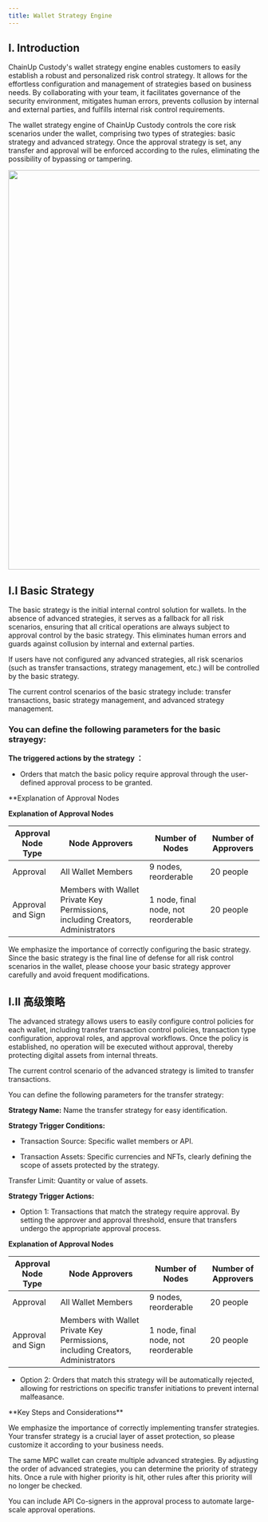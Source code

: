 ```yaml
---
title: Wallet Strategy Engine 
---
```


## I. Introduction
ChainUp Custody's wallet strategy engine enables customers to easily establish a robust and personalized risk control strategy. It allows for the effortless configuration and management of strategies based on business needs. By collaborating with your team, it facilitates governance of the security environment, mitigates human errors, prevents collusion by internal and external parties, and fulfills internal risk control requirements.

The wallet strategy engine of ChainUp Custody controls the core risk scenarios under the wallet, comprising two types of strategies: basic strategy and advanced strategy. Once the approval strategy is set, any transfer and approval will be enforced according to the rules, eliminating the possibility of bypassing or tampering.


<div className="w-full flex items-center justify-center">
    <img src="/en/images/help-center/strategy-engine1en.PNG" width="800"/>
</div>





##  I.I Basic Strategy

The basic strategy is the initial internal control solution for wallets. In the absence of advanced strategies, it serves as a fallback for all risk scenarios, ensuring that all critical operations are always subject to approval control by the basic strategy. This eliminates human errors and guards against collusion by internal and external parties.

If users have not configured any advanced strategies, all risk scenarios (such as transfer transactions, strategy management, etc.) will be controlled by the basic strategy.


 
<Note>
The current control scenarios of the basic strategy include: transfer transactions, basic strategy management, and advanced strategy management.


 
</Note>

### You can define the following parameters for the basic strayegy:
 
**The triggered actions by the strategy ：**

* Orders that match the basic policy require approval through the user-defined approval process to be granted.



**Explanation of Approval Nodes


**Explanation of Approval Nodes**



| Approval Node Type | Node Approvers | Number of Nodes | Number of Approvers |
| ------- | ------- |------- |------ |
| Approval | All Wallet Members | 9 nodes, reorderable | 20 people |
| Approval and Sign | Members with Wallet Private Key Permissions, including Creators, Administrators | 1 node, final node, not reorderable | 20 people |

<Warning>
We emphasize the importance of correctly configuring the basic strategy. Since the basic strategy is the final line of defense for all risk control scenarios in the wallet, please choose your basic strategy approver carefully and avoid frequent modifications.


 </Warning>

##  I.II 高级策略
 
The advanced strategy allows users to easily configure control policies for each wallet, including transfer transaction control policies, transaction type configuration, approval roles, and approval workflows. Once the policy is established, no operation will be executed without approval, thereby protecting digital assets from internal threats.


 <Note>
The current control scenario of the advanced strategy is limited to transfer transactions.

 
</Note>

  

You can define the following parameters for the transfer strategy:
 
**Strategy Name:** Name the transfer strategy for easy identification.
 
**Strategy Trigger Conditions:**
 
* Transaction Source: Specific wallet members or API.

* Transaction Assets: Specific currencies and NFTs, clearly defining the scope of assets protected by the strategy.

Transfer Limit: Quantity or value of assets.
 
**Strategy Trigger Actions:**
 
* Option 1: Transactions that match the strategy require approval. By setting the approver and approval threshold, ensure that transfers undergo the appropriate approval process.
 
**Explanation of Approval Nodes**

| Approval Node Type | Node Approvers | Number of Nodes | Number of Approvers |
| ------- | ------- |------- |------ |
| Approval | All Wallet Members | 9 nodes, reorderable | 20 people |
| Approval and Sign | Members with Wallet Private Key Permissions, including Creators, Administrators | 1 node, final node, not reorderable | 20 people |


 
* Option 2: Orders that match this strategy will be automatically rejected, allowing for restrictions on specific transfer initiations to prevent internal malfeasance.

<Warning>
**Key Steps and Considerations**

We emphasize the importance of correctly implementing transfer strategies. Your transfer strategy is a crucial layer of asset protection, so please customize it according to your business needs.

The same MPC wallet can create multiple advanced strategies. By adjusting the order of advanced strategies, you can determine the priority of strategy hits. Once a rule with higher priority is hit, other rules after this priority will no longer be checked.

You can include API Co-signers in the approval process to automate large-scale approval operations.
</Warning>
